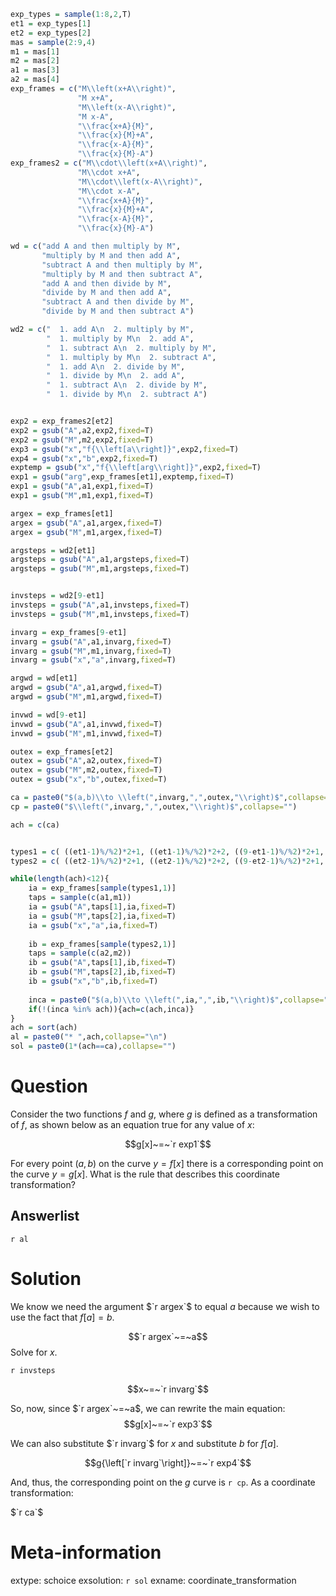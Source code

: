 ```r
exp_types = sample(1:8,2,T)
et1 = exp_types[1]
et2 = exp_types[2]
mas = sample(2:9,4)
m1 = mas[1]
m2 = mas[2]
a1 = mas[3]
a2 = mas[4]
exp_frames = c("M\\left(x+A\\right)",
               "M x+A",
               "M\\left(x-A\\right)",
               "M x-A",
               "\\frac{x+A}{M}",
               "\\frac{x}{M}+A",
               "\\frac{x-A}{M}",
               "\\frac{x}{M}-A")
exp_frames2 = c("M\\cdot\\left(x+A\\right)",
               "M\\cdot x+A",
               "M\\cdot\\left(x-A\\right)",
               "M\\cdot x-A",
               "\\frac{x+A}{M}",
               "\\frac{x}{M}+A",
               "\\frac{x-A}{M}",
               "\\frac{x}{M}-A")

wd = c("add A and then multiply by M",
       "multiply by M and then add A",
       "subtract A and then multiply by M",
       "multiply by M and then subtract A",
       "add A and then divide by M",
       "divide by M and then add A",
       "subtract A and then divide by M",
       "divide by M and then subtract A")

wd2 = c("  1. add A\n  2. multiply by M",
        "  1. multiply by M\n  2. add A",
        "  1. subtract A\n  2. multiply by M",
        "  1. multiply by M\n  2. subtract A",
        "  1. add A\n  2. divide by M",
        "  1. divide by M\n  2. add A",
        "  1. subtract A\n  2. divide by M",
        "  1. divide by M\n  2. subtract A")


exp2 = exp_frames2[et2]
exp2 = gsub("A",a2,exp2,fixed=T)
exp2 = gsub("M",m2,exp2,fixed=T)
exp3 = gsub("x","f{\\left[a\\right]}",exp2,fixed=T)
exp4 = gsub("x","b",exp2,fixed=T)
exptemp = gsub("x","f{\\left[arg\\right]}",exp2,fixed=T)
exp1 = gsub("arg",exp_frames[et1],exptemp,fixed=T)
exp1 = gsub("A",a1,exp1,fixed=T)
exp1 = gsub("M",m1,exp1,fixed=T)

argex = exp_frames[et1]
argex = gsub("A",a1,argex,fixed=T)
argex = gsub("M",m1,argex,fixed=T)

argsteps = wd2[et1]
argsteps = gsub("A",a1,argsteps,fixed=T)
argsteps = gsub("M",m1,argsteps,fixed=T)


invsteps = wd2[9-et1]
invsteps = gsub("A",a1,invsteps,fixed=T)
invsteps = gsub("M",m1,invsteps,fixed=T)

invarg = exp_frames[9-et1]
invarg = gsub("A",a1,invarg,fixed=T)
invarg = gsub("M",m1,invarg,fixed=T)
invarg = gsub("x","a",invarg,fixed=T)

argwd = wd[et1]
argwd = gsub("A",a1,argwd,fixed=T)
argwd = gsub("M",m1,argwd,fixed=T)

invwd = wd[9-et1]
invwd = gsub("A",a1,invwd,fixed=T)
invwd = gsub("M",m1,invwd,fixed=T)

outex = exp_frames[et2]
outex = gsub("A",a2,outex,fixed=T)
outex = gsub("M",m2,outex,fixed=T)
outex = gsub("x","b",outex,fixed=T)

ca = paste0("$(a,b)\\to \\left(",invarg,",",outex,"\\right)$",collapse="")
cp = paste0("$\\left(",invarg,",",outex,"\\right)$",collapse="")

ach = c(ca)


types1 = c( ((et1-1)%/%2)*2+1, ((et1-1)%/%2)*2+2, ((9-et1-1)%/%2)*2+1, ((9-et1-1)%/%2)*2+2 )
types2 = c( ((et2-1)%/%2)*2+1, ((et2-1)%/%2)*2+2, ((9-et2-1)%/%2)*2+1, ((9-et2-1)%/%2)*2+2 )

while(length(ach)<12){
    ia = exp_frames[sample(types1,1)]
    taps = sample(c(a1,m1))
    ia = gsub("A",taps[1],ia,fixed=T)
    ia = gsub("M",taps[2],ia,fixed=T)
    ia = gsub("x","a",ia,fixed=T)
    
    ib = exp_frames[sample(types2,1)]
    taps = sample(c(a2,m2))
    ib = gsub("A",taps[1],ib,fixed=T)
    ib = gsub("M",taps[2],ib,fixed=T)
    ib = gsub("x","b",ib,fixed=T)
    
    inca = paste0("$(a,b)\\to \\left(",ia,",",ib,"\\right)$",collapse="")
    if(!(inca %in% ach)){ach=c(ach,inca)}
}
ach = sort(ach)
al = paste0("* ",ach,collapse="\n")
sol = paste0(1*(ach==ca),collapse="")

```

Question
========

Consider the two functions $f$ and $g$, where $g$ is defined as a transformation of $f$, as shown below as an equation true for any value of $x$:

$$g[x]~=~`r exp1`$$

For every point $(a,b)$ on the curve $y=f[x]$ there is a corresponding point on the curve $y=g[x]$. What is the rule that describes this coordinate transformation?


Answerlist
--------

`r al`


Solution
========

We know we need the argument $`r argex`$ to equal $a$ because we wish to use the fact that $f[a]=b$.

$$`r argex`~=~a$$
Solve for $x$.

`r invsteps`

$$x~=~`r invarg`$$

So, now, since $`r argex`~=~a$, we can rewrite the main equation:
$$g[x]~=~`r exp3`$$

We can also substitute $`r invarg`$ for $x$ and substitute $b$ for $f[a]$.

$$g{\left[`r invarg`\right]}~=~`r exp4`$$

And, thus, the corresponding point on the $g$ curve is `r cp`. As a coordinate transformation:

$`r ca`$


Meta-information
============
extype: schoice
exsolution: `r sol`
exname: coordinate_transformation